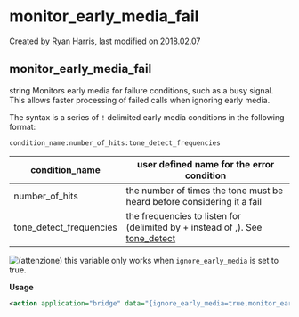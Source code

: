 
# monitor_early_media_fail 

 Created by  Ryan Harris, last modified on 2018.02.07

## monitor_early_media_fail

string Monitors early media for failure conditions, such as a busy signal. This allows faster processing of failed calls when ignoring early media.

The syntax is a series of `!` delimited early media conditions in the following format:

`condition_name:number_of_hits:tone_detect_frequencies`

| condition\_name           | user defined name for the error condition                                                     |
| ------------------------- | --------------------------------------------------------------------------------------------- |
| number\_of\_hits          | the number of times the tone must be heard before considering it a fail                       |
| tone\_detect\_frequencies | the frequencies to listen for (delimited by + instead of ,). See [tone\_detect](../FreeSWITCH-Explained/Modules/mod-dptools/6586957.mdx#about) |

![(attenzione)](/images/icons/emoticons/warning.svg) this variable only works when `ignore_early_media` is set to true.

**Usage**

```xml
<action application="bridge" data="{ignore_early_media=true,monitor_early_media_fail=user_busy:2:480+620!destination_out_of_order:2:1776.7}sofia/dial/string"/>
```


